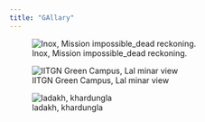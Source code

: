 ```yaml
---
title: "GAllary"
---
```

![Inox, Mission impossible_dead reckoning. ](files/img2023.jpg)  

![IITGN Green Campus, Lal minar view ](files/iitgn.jpg)  


![ladakh, khardungla ](files/Akbarimg.jpg)  


